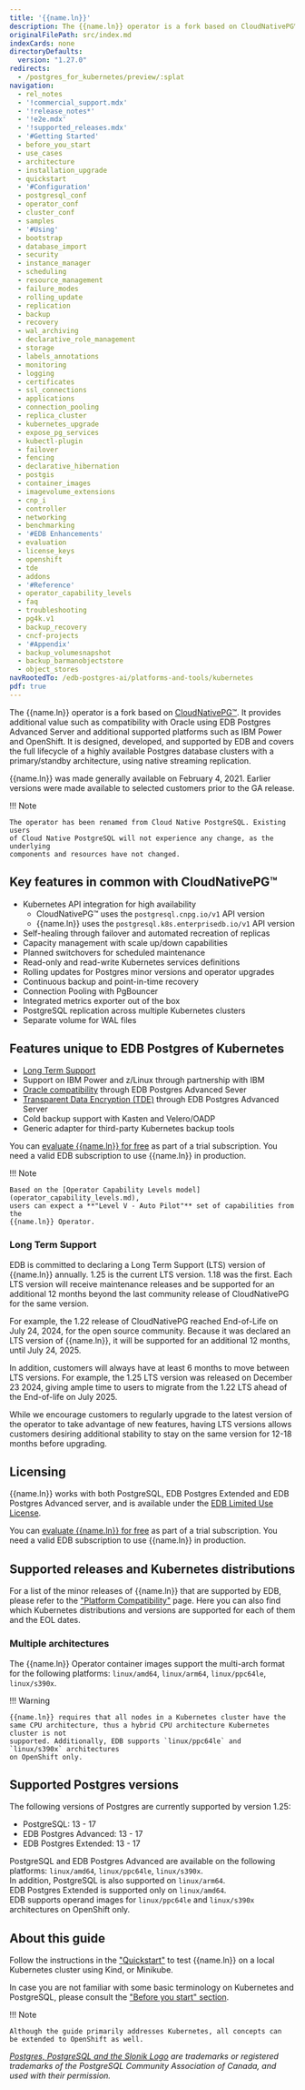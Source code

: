```yaml
---
title: '{{name.ln}}'
description: The {{name.ln}} operator is a fork based on CloudNativePG™ which provides additional value such as compatibility with Oracle databases and additional supported platforms such as IBM Power and OpenShift.
originalFilePath: src/index.md
indexCards: none
directoryDefaults:
  version: "1.27.0"
redirects:
  - /postgres_for_kubernetes/preview/:splat
navigation:
  - rel_notes
  - '!commercial_support.mdx'
  - '!release_notes*'
  - '!e2e.mdx'
  - '!supported_releases.mdx'
  - '#Getting Started'
  - before_you_start
  - use_cases
  - architecture
  - installation_upgrade
  - quickstart
  - '#Configuration'
  - postgresql_conf
  - operator_conf
  - cluster_conf
  - samples
  - '#Using'
  - bootstrap
  - database_import
  - security
  - instance_manager
  - scheduling
  - resource_management
  - failure_modes
  - rolling_update
  - replication
  - backup
  - recovery
  - wal_archiving
  - declarative_role_management
  - storage
  - labels_annotations
  - monitoring
  - logging
  - certificates
  - ssl_connections
  - applications
  - connection_pooling
  - replica_cluster
  - kubernetes_upgrade
  - expose_pg_services
  - kubectl-plugin
  - failover
  - fencing
  - declarative_hibernation
  - postgis
  - container_images
  - imagevolume_extensions
  - cnp_i
  - controller
  - networking
  - benchmarking
  - '#EDB Enhancements'
  - evaluation
  - license_keys
  - openshift
  - tde
  - addons
  - '#Reference'
  - operator_capability_levels
  - faq
  - troubleshooting
  - pg4k.v1
  - backup_recovery
  - cncf-projects
  - '#Appendix'
  - backup_volumesnapshot
  - backup_barmanobjectstore
  - object_stores
navRootedTo: /edb-postgres-ai/platforms-and-tools/kubernetes
pdf: true
---
```


The {{name.ln}} operator is a fork based on [CloudNativePG™](https://cloudnative-pg.io).
It provides additional value such as compatibility with Oracle using EDB
Postgres Advanced Server and additional supported platforms such as IBM Power
and OpenShift. It is designed, developed, and supported by EDB and covers the
full lifecycle of a highly available Postgres database clusters with a
primary/standby architecture, using native streaming replication.

{{name.ln}} was made generally available on February 4, 2021. Earlier versions were made available to selected customers prior to the GA release. 

!!! Note

    The operator has been renamed from Cloud Native PostgreSQL. Existing users
    of Cloud Native PostgreSQL will not experience any change, as the underlying
    components and resources have not changed.

## Key features in common with CloudNativePG™

-   Kubernetes API integration for high availability
    -   CloudNativePG™ uses the `postgresql.cnpg.io/v1` API version
    -   {{name.ln}} uses the `postgresql.k8s.enterprisedb.io/v1` API version
-   Self-healing through failover and automated recreation of replicas
-   Capacity management with scale up/down capabilities
-   Planned switchovers for scheduled maintenance
-   Read-only and read-write Kubernetes services definitions
-   Rolling updates for Postgres minor versions and operator upgrades
-   Continuous backup and point-in-time recovery
-   Connection Pooling with PgBouncer
-   Integrated metrics exporter out of the box
-   PostgreSQL replication across multiple Kubernetes clusters
-   Separate volume for WAL files

## Features unique to EDB Postgres of Kubernetes

-   [Long Term Support](#long-term-support)
-   Support on IBM Power and z/Linux through partnership with IBM
-   [Oracle compatibility](/epas/latest/fundamentals/epas_fundamentals/epas_compat_ora_dev_guide/) through EDB Postgres Advanced Sever
-   [Transparent Data Encryption (TDE)](/tde/latest/) through EDB Postgres Advanced Server
-   Cold backup support with Kasten and Velero/OADP
-   Generic adapter for third-party Kubernetes backup tools

You can [evaluate {{name.ln}} for free](evaluation.md) as part of a trial subscription.
You need a valid EDB subscription to use {{name.ln}} in production.

!!! Note

    Based on the [Operator Capability Levels model](operator_capability_levels.md),
    users can expect a **"Level V - Auto Pilot"** set of capabilities from the
    {{name.ln}} Operator.

### Long Term Support

EDB is committed to declaring a Long Term Support (LTS) version of {{name.ln}} annually. 1.25 is the current LTS version. 1.18 was the
first. Each LTS version will
receive maintenance releases and be supported for an additional 12 months beyond
the last community release of CloudNativePG for the same version.

For example, the 1.22 release of CloudNativePG reached End-of-Life on July
24, 2024, for the open source community.
Because it was declared an LTS version of {{name.ln}}, it
will be supported for an additional 12 months, until July 24, 2025.

In addition, customers will always have at least 6 months to move between LTS versions.
For example, the 1.25 LTS version was released on December 23 2024, giving ample
time to users to migrate from the 1.22 LTS ahead of the End-of-life on July 2025.

While we encourage customers to regularly upgrade to the latest version of the operator to take
advantage of new features, having LTS versions allows customers desiring additional stability to stay on the same
version for 12-18 months before upgrading.

## Licensing

{{name.ln}} works with both PostgreSQL, EDB Postgres Extended and EDB Postgres
Advanced server, and is available under the
[EDB Limited Use License](https://www.enterprisedb.com/limited-use-license).

You can [evaluate {{name.ln}} for free](evaluation.md) as part of a trial subscription.
You need a valid EDB subscription to use {{name.ln}} in production.

## Supported releases and Kubernetes distributions

For a list of the minor releases of {{name.ln}} that are
supported by EDB, please refer to the
["Platform Compatibility"](https://www.enterprisedb.com/resources/platform-compatibility#pgk8s)
page. Here you can also find which Kubernetes distributions and versions are
supported for each of them and the EOL dates.

### Multiple architectures

The {{name.ln}} Operator container images support the multi-arch
format for the following platforms: `linux/amd64`, `linux/arm64`, `linux/ppc64le`, `linux/s390x`.

!!! Warning

    {{name.ln}} requires that all nodes in a Kubernetes cluster have the
    same CPU architecture, thus a hybrid CPU architecture Kubernetes cluster is not
    supported. Additionally, EDB supports `linux/ppc64le` and `linux/s390x` architectures
    on OpenShift only.

## Supported Postgres versions

The following versions of Postgres are currently supported by version 1.25:

-   PostgreSQL: 13 - 17
-   EDB Postgres Advanced: 13 - 17
-   EDB Postgres Extended: 13 - 17

PostgreSQL and EDB Postgres Advanced are available on the following platforms:
`linux/amd64`, `linux/ppc64le`, `linux/s390x`.  
In addition, PostgreSQL is also supported on `linux/arm64`.  
EDB Postgres Extended is supported only on `linux/amd64`.  
EDB supports operand images for `linux/ppc64le` and `linux/s390x` architectures
on OpenShift only.

## About this guide

Follow the instructions in the ["Quickstart"](quickstart.md) to test {{name.ln}}
on a local Kubernetes cluster using Kind, or Minikube.

In case you are not familiar with some basic terminology on Kubernetes and PostgreSQL,
please consult the ["Before you start" section](before_you_start.md).

!!! Note

    Although the guide primarily addresses Kubernetes, all concepts can
    be extended to OpenShift as well.

*[Postgres, PostgreSQL and the Slonik Logo](https://www.postgresql.org/about/policies/trademarks/)
are trademarks or registered trademarks of the PostgreSQL Community Association
of Canada, and used with their permission.*
